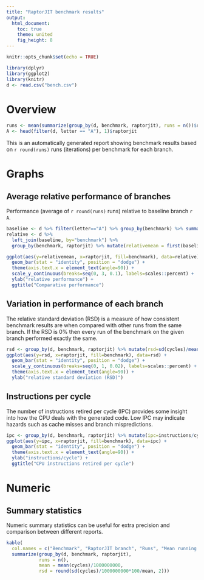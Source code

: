 ```yaml
---
title: "RaptorJIT benchmark results"
output:
  html_document:
    toc: true
    theme: united
    fig_height: 8
---
```


```r
knitr::opts_chunk$set(echo = TRUE)
```

```r
library(dplyr)
library(ggplot2)
library(knitr)
d <- read.csv("bench.csv")
```

# Overview

```r
runs <- mean(summarize(group_by(d, benchmark, raptorjit), runs = n())$runs)
A <- head(filter(d, letter == "A"), 1)$raptorjit
```

This is an automatically generated report showing benchmark results based on `r round(runs)` runs (iterations) per benchmark for each branch.

# Graphs

## Average relative performance of branches

Performance (average of `r round(runs)` runs) relative to baseline branch ``r A``.

```r
baseline <- d %>% filter(letter=="A") %>% group_by(benchmark) %>% summarize(baseline = mean(cycles))
relative <- d %>%
  left_join(baseline, by="benchmark") %>%
  group_by(benchmark, raptorjit) %>% mutate(relativemean = first(baseline) / mean(cycles))

ggplot(aes(y=relativemean, x=raptorjit, fill=benchmark), data=relative) +
  geom_bar(stat = "identity", position = "dodge") +
  theme(axis.text.x = element_text(angle=90)) +
  scale_y_continuous(breaks=seq(0, 3, 0.1), labels=scales::percent) +
  ylab("relative performance") +
  ggtitle("Comparative performance")
```

## Variation in performance of each branch

The relative standard deviation (RSD) is a measure of how consistent benchmark results are when compared with other runs from the same branch. If the RSD is 0% then every run of the benchmark on the given branch performed exactly the same.

```r
rsd <- group_by(d, benchmark, raptorjit) %>% mutate(rsd=sd(cycles)/mean(cycles)) %>% ungroup()
ggplot(aes(y=rsd, x=raptorjit, fill=benchmark), data=rsd) +
  geom_bar(stat = "identity", position = "dodge") +
  scale_y_continuous(breaks=seq(0, 1, 0.02), labels=scales::percent) +
  theme(axis.text.x = element_text(angle=90)) +
  ylab("relative standard deviation (RSD)")
```

## Instructions per cycle

The number of instructions retired per cycle (IPC) provides some insight into how the CPU deals with the generated code. Low IPC may indicate hazards such as cache misses and branch mispredictions.

```r
ipc <- group_by(d, benchmark, raptorjit) %>% mutate(ipc=instructions/cycles) %>% ungroup()
ggplot(aes(y=ipc, x=raptorjit, fill=benchmark), data=ipc) +
  geom_bar(stat = "identity", position = "dodge") +
  theme(axis.text.x = element_text(angle=90)) +
  ylab("instructions/cycle") +
  ggtitle("CPU instructions retired per cycle")
```

# Numeric

## Summary statistics

Numeric summary statistics can be useful for extra precision and comparison between different reports.

```r
kable(
  col.names = c("Benchmark", "RaptorJIT branch", "Runs", "Mean running time (Gigacycles)", "Relative Standard Deviation (%)"),
  summarize(group_by(d, benchmark, raptorjit),
            runs = n(),
            mean = mean(cycles)/1000000000,
            rsd = round(sd(cycles)/1000000000*100/mean, 2)))
```
